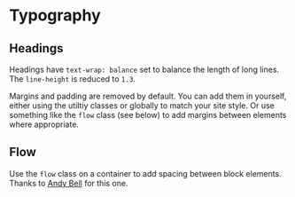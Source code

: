 
# Typography

## Headings

Headings have `text-wrap: balance` set to balance the length of long lines.
The `line-height` is reduced to `1.3`.

Margins and padding are removed by default.  You can add them in yourself,
either using the <SpacingLink/> utiltiy classes or globally to match your site
style. Or use something like the `flow` class (see below) to add margins
between elements where appropriate.

<Example
  html={Headings}
  caption="Headings"
/>

## Flow

Use the `flow` class on a container to add spacing between block elements.
Thanks to <a href="https://andy-bell.co.uk/my-favourite-3-lines-of-css/">Andy Bell</a>
for this one.

<Example
  html={Flow}
  caption="Flow"
/>

